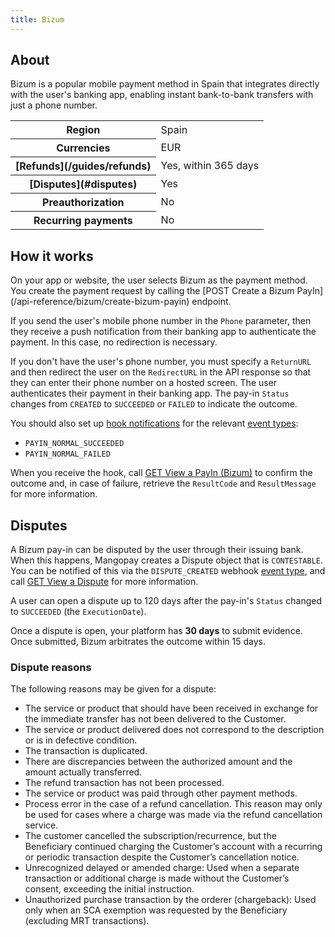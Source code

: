 ```yaml
---
title: Bizum
---
```


## About

Bizum is a popular mobile payment method in Spain that integrates directly with the user's banking app, enabling instant bank-to-bank transfers with just a phone number.

<table>
    <tbody>
        <tr>
            <th class="header">Region</th>
            <td class="table-content">
                Spain
            </td>
            </tr>
        <tr>
            <th class="header">Currencies</th>
            <td class="table-content">
                EUR
            </td>
            </tr>
        <tr>
            <th class="header">[Refunds](/guides/refunds)</th>
            <td class="table-content">
                Yes, within 365 days
            </td>
            </tr>
        <tr>
            <th class="header">[Disputes](#disputes)</th>
            <td class="table-content">
                Yes
            </td>
            </tr>
        <tr>
            <th class="header">Preauthorization</th>
            <td class="table-content">
                No
            </td>
            </tr>
        <tr>
            <th class="header">Recurring&nbsp;payments</th>
            <td class="table-content">
                No
            </td>
            </tr>
    </tbody>
</table>

## How it works

<Steps>
<Step title="User chooses payment method">
On your app or website, the user selects Bizum as the payment method.
</Step>
<Step title="Your platform initiates the pay-in">
You create the payment request by calling the [POST Create a Bizum PayIn](/api-reference/bizum/create-bizum-payin) endpoint.

If you send the user's mobile phone number in the `Phone` parameter, then they receive a push notification from their banking app to authenticate the payment. In this case, no redirection is necessary.

If you don't have the user's phone number, you must specify a `ReturnURL` and then redirect the user on the `RedirectURL` in the API response so that they can enter their phone number on a hosted screen.
</Step>
<Step title="User authenticates payment">
The user authenticates their payment in their banking app.
</Step>
<Step title="Your platform handles the outcome">
The pay-in `Status` changes from `CREATED` to `SUCCEEDED` or `FAILED` to indicate the outcome. 

You should also set up [hook notifications](/webhooks) for the relevant [event types](/webhooks/event-types):

- `PAYIN_NORMAL_SUCCEEDED`
- `PAYIN_NORMAL_FAILED`

When you receive the hook, call [GET View a PayIn (Bizum)](/api-reference/bizum/view-payin-bizum) to confirm the outcome and, in case of failure, retrieve the `ResultCode` and `ResultMessage` for more information. 
</Step>
</Steps>

## Disputes 

A Bizum pay-in can be disputed by the user through their issuing bank. When this happens, Mangopay creates a Dispute object that is `CONTESTABLE`. You can be notified of this via the `DISPUTE_CREATED` webhook [event type](/webhooks/event-types#disputes), and call [GET View a Dispute](/api-reference/disputes/view-dispute) for more information.

A user can open a dispute up to 120 days after the pay-in's `Status` changed to `SUCCEEDED` (the `ExecutionDate`).

Once a dispute is open, your platform has **30 days** to submit evidence. Once submitted, Bizum arbitrates the outcome within 15 days.

### Dispute reasons

The following reasons may be given for a dispute:

- The service or product that should have been received in exchange for the immediate transfer has not been delivered to the Customer.
- The service or product delivered does not correspond to the description or is in defective condition.
- The transaction is duplicated.
- There are discrepancies between the authorized amount and the amount actually transferred.
- The refund transaction has not been processed.
- The service or product was paid through other payment methods.
- Process error in the case of a refund cancellation. This reason may only be used for cases where a charge was made via the refund cancellation service.
- The customer cancelled the subscription/recurrence, but the Beneficiary continued charging the Customer’s account with a recurring or periodic transaction despite the Customer’s cancellation notice.
- Unrecognized delayed or amended charge: Used when a separate transaction or additional charge is made without the Customer’s consent, exceeding the initial instruction.
- Unauthorized purchase transaction by the orderer (chargeback): Used only when an SCA exemption was requested by the Beneficiary (excluding MRT transactions).